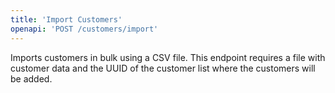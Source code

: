 ```yaml
---
title: 'Import Customers'
openapi: 'POST /customers/import'
---
```


Imports customers in bulk using a CSV file. This endpoint requires a file with customer data and the UUID of the customer list where the customers will be added.
